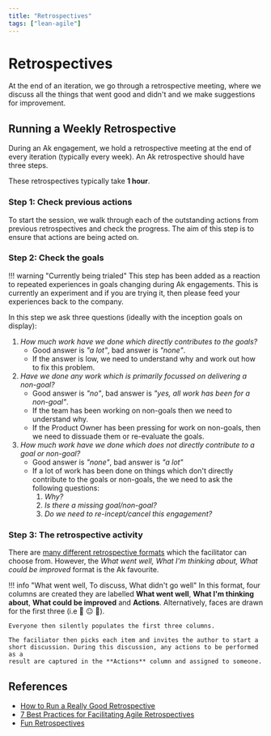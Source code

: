 ```yaml
---
title: "Retrospectives"
tags: ["lean-agile"]
---
```



# Retrospectives

At the end of an iteration, we go through a retrospective meeting, where we
discuss all the things that went good and didn't and we make suggestions for
improvement.

## Running a Weekly Retrospective

During an Ak engagement, we hold a retrospective meeting at the end of every
iteration (typically every week). An Ak retrospective should have three steps.

These retrospectives typically take **1 hour**.

### Step 1: Check previous actions

To start the session, we walk through each of the outstanding actions from
previous retrospectives and check the progress. The aim of this step is to
ensure that actions are being acted on.

### Step 2: Check the goals

!!! warning "Currently being trialed"
This step has been added as a reaction to repeated experiences in goals
changing during Ak engagements. This is currently an experiment and if you
are trying it, then please feed your experiences back to the company.

In this step we ask three questions (ideally with the inception goals on display):

1. _How much work have we done which directly contributes to the goals?_
   - Good answer is _"a lot"_, bad answer is _"none"_.
   - If the answer is low, we need to understand why and work out how to fix this problem.
2. _Have we done any work which is primarily focussed on delivering a non-goal?_
   - Good answer is _"no"_, bad answer is _"yes, all work has been for a non-goal"_.
   - If the team has been working on non-goals then we need to understand why.
   - If the Product Owner has been pressing for work on non-goals, then we need to dissuade them or re-evaluate the goals.
3. _How much work have we done which does not directly contribute to a goal or non-goal?_
   - Good answer is _"none"_, bad answer is _"a lot"_
   - If a lot of work has been done on things which don't directly contribute to the goals or non-goals, the we need to ask the following questions:
     1. _Why?_
     2. _Is there a missing goal/non-goal?_
     3. _Do we need to re-incept/cancel this engagement?_

### Step 3: The retrospective activity

There are [many different retrospective formats](http://www.funretrospectives.com/)
which the facilitator can choose from. However, the _What went well,
What I'm thinking about, What could be improved_ format is the Ak favourite.

!!! info "What went well, To discuss, What didn't go well"
In this format, four columns are created they are labelled
**What went well**, **What I'm thinking about**, **What could be improved**
and **Actions**. Alternatively, faces are drawn for the first three
(i.e 🙂 😐 🙁).

    Everyone then silently populates the first three columns.

    The faciliator then picks each item and invites the author to start a
    short discussion. During this discussion, any actions to be performed as a
    result are captured in the **Actions** column and assigned to someone.

## References

- [How to Run a Really Good Retrospective](https://tanzu.vmware.com/content/blog/how-to-run-a-really-good-retrospective)
- [7 Best Practices for Facilitating Agile Retrospectives](https://tanzu.vmware.com/content/blog/7-best-practices-for-facilitating-agile-retrospectives)
- [Fun Retrospectives](http://www.funretrospectives.com/)
